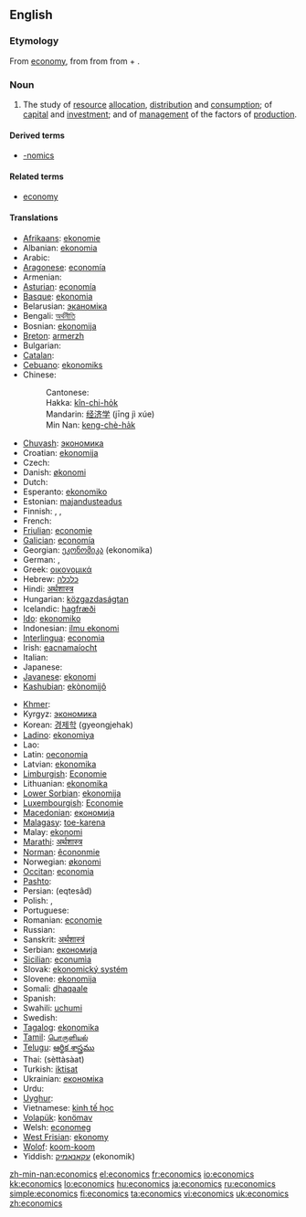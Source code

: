 ==English==
{{wikipedia}}

===Etymology===
From [[economy]], from {{etyl|la|en}} {{term|oeconomia|lang=la}} from {{etyl|grc|en}} {{term|οἰκονομία||management of a household, administration|tr=oikonomia|lang=grc|sc=polytonic}} from {{term|οἶκος||house|tr=oikos|lang=grc|sc=polytonic}} + {{term|νόμος||law|tr=nomos|lang=grc|sc=polytonic}}.

===Noun===
{{en-noun|-}}

# {{context|Social sciences}} The study of [[resource]] [[allocation]], [[distribution]] and [[consumption]]; of [[capital]] and [[investment]]; and of [[management]] of the factors of [[production]].

====Derived terms====
* [[-nomics]]

====Related terms====
* [[economy]]

====Translations====
{{trans-top|study}}
* [[Afrikaans]]: [[ekonomie]]
* Albanian: [[ekonomia]]
* Arabic: {{Arab|[[اقتصاد]]}} {{IPAchar|(iqtiṣād)}} {{m}}
* [[Aragonese]]: [[economía]] {{f}}
* Armenian: {{t|hy|տնտեսագիտություն|tr=tntesagitut'yun}}
* [[Asturian]]: [[economía]] {{f}}
* [[Basque]]: [[ekonomia]]
* Belarusian: [[эканоміка]] {{f}}
* Bengali: [[অর্থনীতি]]
* Bosnian: [[ekonomija]] {{f}}
* [[Breton]]: [[armerzh]]
* Bulgarian: {{t|bg|икономика|f}}
* [[Catalan]]: {{t|ca|economia|f}}
* [[Cebuano]]: [[ekonomiks]]
* Chinese:
*: Cantonese: {{t|yue|經濟學|tr=ging1 zai3 hok6}}
*: Hakka: [[kîn-chi-ho̍k]]
*: Mandarin: [[经济学]] (jīng jì xúe)
*: Min Nan: [[keng-chè-ha̍k]]
* [[Chuvash]]: [[экономика]]
* Croatian: [[ekonomija]] {{f}}
* Czech: {{t|cs|ekonomie|f}}
* Danish: [[økonomi]]
* Dutch: {{t|nl|economie|f}}
* Esperanto: [[ekonomiko]]
* Estonian: [[majandusteadus]]
* Finnish: {{t|fi|taloustiede}}, {{t|fi|ekonomia}}, {{t|fi|kansantaloustiede}}
* French: {{t|fr|économie|f}}
* [[Friulian]]: [[economie]] {{f}}
* [[Galician]]: [[economía]] {{f}}
* Georgian: [[ეკონომიკა]] (ekonomika)
* German: {{t|de|Ökonomie|f}}, {{t|de|Wirtschaftswissenschaft|f}}
* Greek: [[οικονομικά]] {{f}}
* Hebrew: [[כלכלה]] {{f}}
* Hindi: [[अर्थशास्त्र]]
* Hungarian: [[közgazdaságtan]]
* Icelandic: [[hagfræði]]
* [[Ido]]: [[ekonomiko]]
* Indonesian: [[ilmu ekonomi]]
* [[Interlingua]]: [[economia]]
* Irish: [[eacnamaíocht]]
* Italian: {{t|it|economia|f}}
* Japanese: {{t|ja|経済学|tr=keizai-gaku}}
* [[Javanese]]: [[ekonomi]]
* [[Kashubian]]: [[ekònomijô]]
{{trans-mid}}
* [[Khmer]]: {{Khmr|[[សេដ្ឋកិច្ច]]}}
* Kyrgyz: [[экономика]]
* Korean: [[경제학]] (gyeongjehak)
* [[Ladino]]: [[ekonomiya]] {{f}}
* Lao: {{Laoo|[[ເສດຖະສາດ]]}}
* Latin: [[oeconomia]] {{f}}
* Latvian: [[ekonomika]]
* [[Limburgish]]: [[Economie]]
* Lithuanian: [[ekonomika]]
* [[Lower Sorbian]]: [[ekonomija]] {{f}}
* [[Luxembourgish]]: [[Economie]]
* [[Macedonian]]: [[економија]] {{f}}
* [[Malagasy]]: [[toe-karena]]
* Malay: [[ekonomi]]
* [[Marathi]]: [[अर्थशास्त्र]]
* [[Norman]]: [[êcononmie]]
* Norwegian: [[økonomi]]
* [[Occitan]]: [[economia]] {{f}}
* [[Pashto]]: {{ps-Arab|[[اقتصاد]]}}
* Persian: {{fa-Arab|[[اقتصاد]]}} (eqtesâd)
* Polish: {{t+|pl|ekonomia|f}}, {{t-|pl|ekonomika|f}}
* Portuguese: {{t|pt|economia|f}}
* Romanian: [[economie]]
* Russian: {{t|ru|экономика|tr=ekonómika|f}}
* Sanskrit: [[अर्थशास्त्रं]]
* Serbian: [[економија]] {{f}}
* [[Sicilian]]: [[econumìa]] {{f}}
* Slovak: [[ekonomický systém]] {{m}}
* Slovene: [[ekonomija]] {{f}}
* Somali: [[dhaqaale]]
* Spanish: {{t|es|economía|f}}
* Swahili: [[uchumi]]
* Swedish: {{t|sv|ekonomi}}
* [[Tagalog]]: [[ekonomika]] {{f}}
* [[Tamil]]: [[பொருளியல்]]
* [[Telugu]]: [[ఆర్థిక శాస్త్రము]]
* Thai: {{Thai|[[เศรษฐศาสตร์]]}} (sèttàsàat)
* Turkish: [[iktisat]]
* Ukrainian: [[економіка]] {{f}}
* Urdu: {{ur-Arab|[[معاشیات]]}}
* [[Uyghur]]: {{ug-Arab|[[ئىقتىسادشۇناسلىق]]}}
* Vietnamese: [[kinh tế học]]
* [[Volapük]]: [[konömav]]
* Welsh: [[economeg]]
* [[West Frisian]]: [[ekonomy]]
* [[Wolof]]: [[koom-koom]]
* Yiddish: [[עקאנאמיק]] (ekonomik)
{{trans-bottom}}

[[zh-min-nan:economics]]
[[el:economics]]
[[fr:economics]]
[[io:economics]]
[[kk:economics]]
[[lo:economics]]
[[hu:economics]]
[[ja:economics]]
[[ru:economics]]
[[simple:economics]]
[[fi:economics]]
[[ta:economics]]
[[vi:economics]]
[[uk:economics]]
[[zh:economics]]